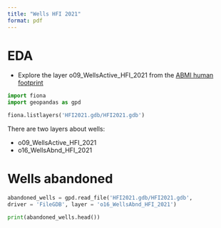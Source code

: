 ```yaml
---
title: "Wells HFI 2021"
format: pdf
---
```


# EDA

 - Explore the layer o09_WellsActive_HFI_2021 from the [ABMI human footprint](https://abmi.ca/home/data-analytics/da-top/da-product-overview/Human-Footprint-Products/HF-inventory.html)

```python
import fiona
import geopandas as gpd
```

```python
fiona.listlayers('HFI2021.gdb/HFI2021.gdb')
```

There are two layers about wells:

 - o09_WellsActive_HFI_2021
 - o16_WellsAbnd_HFI_2021

# Wells abandoned

```python
abandoned_wells = gpd.read_file('HFI2021.gdb/HFI2021.gdb', 
driver = 'FileGDB', layer = 'o16_WellsAbnd_HFI_2021')
```


```python
print(abandoned_wells.head())
```